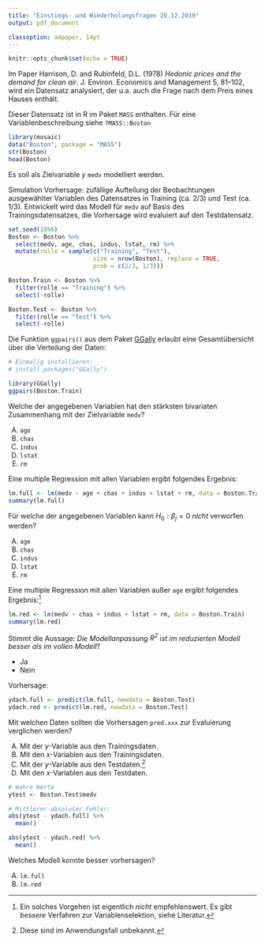 ```yaml
---
title: "Einstiegs- und Wiederholungsfragen 20.12.2019"
output: pdf_document

classoption: a4paper, 14pt
---
```


```r
knitr::opts_chunk$set(echo = TRUE)
```

Im Paper Harrison, D. and Rubinfeld, D.L. (1978) *Hedonic prices and the demand for clean air*. J. Environ. Economics and Management 5, 81–102, wird ein Datensatz analysiert, der u.a. auch die Frage nach dem Preis eines Hauses enthält. 

Dieser Datensatz ist in R im Paket `MASS` enthalten. Für eine Variablenbeschreibung siehe `?MASS::Boston`

```r
library(mosaic)
data("Boston", package = "MASS")
str(Boston)
head(Boston)
```

Es soll als Zielvariable $y$ `medv` modelliert werden.

\newpage

Simulation Vorhersage: zufällige Aufteilung der Beobachtungen ausgewählter Variablen des Datensatzes in Training (ca. $2/3$) und Test (ca. $1/3$). Entwickelt wird das Modell für `medv` auf Basis des Trainingsdatensatzes, die Vorhersage wird evaluiert auf den Testdatensatz.

```r
set.seed(1896)
Boston <- Boston %>%
  select(medv, age, chas, indus, lstat, rm) %>%
  mutate(rolle = sample(c("Training", "Test"), 
                        size = nrow(Boston), replace = TRUE,
                        prob = c(2/3, 1/3)))

Boston.Train <- Boston %>%
  filter(rolle == "Training") %>%
  select(-rolle)

Boston.Test <- Boston %>%
  filter(rolle == "Test") %>%
  select(-rolle)
```

Die Funktion `ggpairs()` aus dem Paket [GGally](https://ggobi.github.io/ggally/) erlaubt eine Gesamtübersicht über die Verteilung der Daten:
```r
# Einmalig installieren:
# install.packages("GGally")

library(GGally)
ggpairs(Boston.Train)
```

\newpage

Welche der angegebenen Variablen hat den stärksten bivariaten Zusammenhang mit der Zielvariable `medv`?

A.  `age`
B.  `chas`
C.  `indus`
D.  `lstat`
E.  `rm`


Eine multiple Regression mit allen Variablen ergibt folgendes Ergebnis:

```r
lm.full <- lm(medv ~ age + chas + indus + lstat + rm, data = Boston.Train)
summary(lm.full)
```

Für welche der angegebenen Variablen kann $H_0: \beta_j=0$ *nicht* verworfen werden?

A.  `age`
B.  `chas`
C.  `indus`
D.  `lstat`
E.  `rm`

\newpage

Eine multiple Regression mit allen Variablen außer `age` ergibt folgendes Ergebnis:^[Ein solches Vorgehen ist eigentlich *nicht* empfehlenswert. Es gibt *bessere* Verfahren zur Variablenselektion, siehe Literatur.]

```r
lm.red <- lm(medv ~ chas + indus + lstat + rm, data = Boston.Train)
summary(lm.red)
```

Stimmt die Aussage: *Die Modellanpassung $R^2$ ist im reduzierten Modell besser als im vollen Modell*?

-  Ja
-  Nein

\vspace{2cm}

Vorhersage:

```r
ydach.full <- predict(lm.full, newdata = Boston.Test)
ydach.red <- predict(lm.red, newdata = Boston.Test)
```

Mit welchen Daten sollten die Vorhersagen `pred.xxx` zur Evaluierung verglichen werden?

A.  Mit der $y$-Variable aus den Trainingsdaten.
B.  Mit den $x$-Variablen aus den Trainingsdaten.
C.  Mit der $y$-Variable aus den Testdaten.^[Diese sind im Anwendungsfall unbekannt.]
D.  Mit den $x$-Variablen aus den Testdaten.

\newpage

```r
# Wahre Werte
ytest <- Boston.Test$medv 

# Mittlerer absoluter Fehler:
abs(ytest - ydach.full) %>%
  mean()

abs(ytest - ydach.red) %>%
  mean()
```

Welches Modell konnte besser vorhersagen?

A.  `lm.full`
B.  `lm.red`


